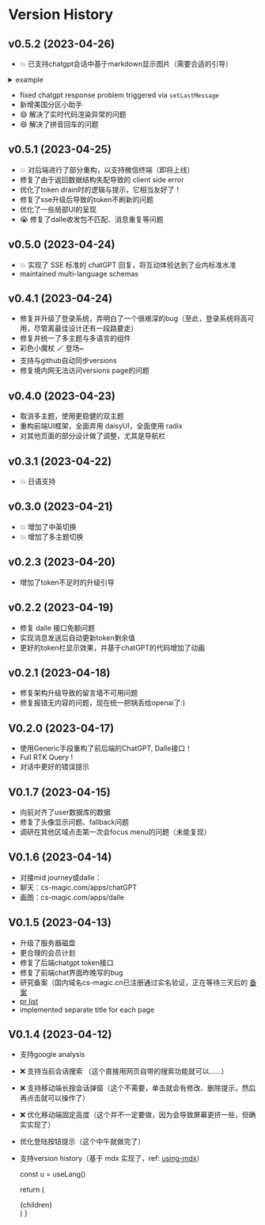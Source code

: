 
# Version History

## v0.5.2 (2023-04-26)

- :boom: 已支持chatgpt会话中基于markdown显示图片（需要合适的引导）
<details>
	<summary>example</summary>

	![chatgpt-image-response.png](/screenshots/chatgpt-image-response.png)
</details>

- fixed chatgpt response problem triggered via `setLastMessage`
- 新增美国分区小助手
- :smile: 解决了实时代码渲染异常的问题
- :smile: 解决了拼音回车的问题

## v0.5.1 (2023-04-25)

- :boom: 对后端进行了部分重构，以支持微信终端（即将上线）
- 修复了由于返回数据结构失配导致的 client side error
- 优化了token drain时的逻辑与提示，它相当友好了！
- 修复了sse升级后导致的token不刷新的问题
- 优化了一些局部UI的呈现
- :sob: 修复了dalle收发包不匹配、消息重复等问题

## v0.5.0 (2023-04-24)

- :boom: 实现了 SSE 标准的 chatGPT 回复，将互动体验达到了业内标准水准
- maintained multi-language schemas

## v0.4.1 (2023-04-24)

- 修复并升级了登录系统，弄明白了一个很艰深的bug（至此，登录系统将高可用，尽管离最佳设计还有一段路要走）
- 修复并统一了多主题与多语言的组件
- 彩色小魔杖 :magic_wand: 登场~
- 支持与github自动同步versions
- 修复境内网无法访问versions page的问题

## v0.4.0 (2023-04-23)

- 取消多主题，使用更稳健的双主题
- 重构前端UI框架，全面弃用 daisyUI，全面使用 radix
- 对其他页面的部分设计做了调整，尤其是导航栏

## v0.3.1 (2023-04-22)

- :boom: 日语支持

## v0.3.0 (2023-04-21)

- :boom: 增加了中英切换
- :boom: 增加了多主题切换

## v0.2.3 (2023-04-20)

- 增加了token不足时的升级引导

## v0.2.2 (2023-04-19)

- 修复 dalle 接口免额问题
- 实现消息发送后自动更新token剩余值
- 更好的token栏显示效果，并基于chatGPT的代码增加了动画

## v0.2.1 (2023-04-18)

- 修复架构升级导致的留言墙不可用问题
- 修复报错无内容的问题，现在统一把锅丢给openai了:)

## V0.2.0 (2023-04-17)

- 使用Generic手段重构了前后端的ChatGPT, Dalle接口！
- Full RTK Query !
- 对话中更好的错误提示

## V0.1.7 (2023-04-15)

- 向前对齐了user数据库的数据
- 修复了头像显示问题、fallback问题
- 调研在其他区域点击第一次会focus menu的问题（未能复现）

## V0.1.6 (2023-04-14)

- 对接mid journey或dalle：
- 聊天：cs-magic.com/apps/chatGPT
- 画图：cs-magic.com/apps/dalle

## V0.1.5 (2023-04-13)

- 升级了服务器磁盘
- 更合理的会员计划
- 修复了后端chatgpt token接口
- 修复了前端chat界面昨晚写的bug
- 研究备案（国内域名cs-magic.cn已注册通过实名验证，正在等待三天后的 [备案](https://beian.aliyun.com/pcContainer/formpage?page=selfBa&pageAction=init&orderType=100)
- [pr list](https://cs-magic.com/wall-messages)
- implemented separate title for each page

## V0.1.4 (2023-04-12)

- 支持google analysis
- :x: 支持当前会话搜索 （这个直接用网页自带的搜索功能就可以……）
- :x: 支持移动端长按会话弹窗（这个不需要，单击就会有修改、删除提示，然后再点击就可以操作了）
- :x: 优化移动端固定高度（这个并不一定要做，因为会导致屏幕更挤一些，但确实实现了）
- 优化登陆按钮提示（这个中午就做完了）
- 支持version history（基于 mdx 实现了，ref: [using-mdx](https://nextjs.org/docs/advanced-features/using-mdx)）



	const u = useLang()
	
	return (
		<RootLayout title={u.routers.about.versions}>
			<article className="max-w-[720px] mx-auto prose dark:prose-invert">
				{children}
			</article>
		</RootLayout>
	)
}
